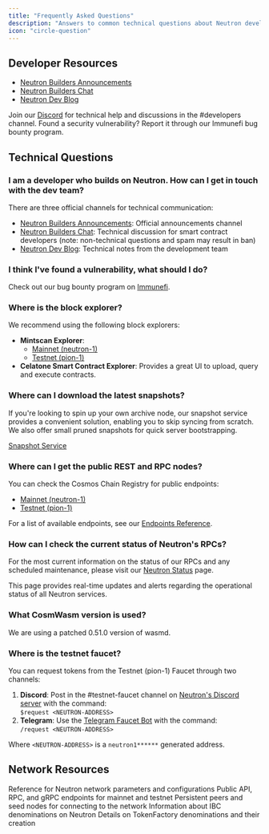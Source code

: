 ```yaml
---
title: "Frequently Asked Questions"
description: "Answers to common technical questions about Neutron development"
icon: "circle-question"
---
```


## Developer Resources

<CardGroup cols={3}>
  <Card title="Community Channels" icon="users" iconType="duotone">
    <ul className="mt-2 space-y-1">
      <li><a href="https://t.me/+Q6C_kb0xLaoxYzE1" target="_blank" className="text-primary hover:underline">Neutron Builders Announcements</a></li>
      <li><a href="https://t.me/+b9f8m8iybLdhYjE9" target="_blank" className="text-primary hover:underline">Neutron Builders Chat</a></li>
      <li><a href="https://t.me/+GK5KVutIvQhhNmNi" target="_blank" className="text-primary hover:underline">Neutron Dev Blog</a></li>
    </ul>
  </Card>
  
  <Card title="Technical Support" icon="headset" iconType="duotone">
    Join our <a href="https://discord.gg/neutron" target="_blank" className="text-primary hover:underline">Discord</a> for technical help and discussions in the #developers channel.
  </Card>
  
  <Card title="Bug Bounty" icon="bug" iconType="duotone" href="https://immunefi.com/bug-bounty/neutron" target="_blank">
    Found a security vulnerability? Report it through our Immunefi bug bounty program.
  </Card>
</CardGroup>

## Technical Questions

<div className="space-y-8 mt-8">
  <div>
    <h3 className="text-xl font-semibold mb-3">I am a developer who builds on Neutron. How can I get in touch with the dev team?</h3>
    <p>There are three official channels for technical communication:</p>
    <ul className="list-disc pl-6 mt-2">
      <li><a href="https://t.me/+Q6C_kb0xLaoxYzE1" target="_blank" className="text-primary hover:underline">Neutron Builders Announcements</a>: Official announcements channel</li>
      <li><a href="https://t.me/+b9f8m8iybLdhYjE9" target="_blank" className="text-primary hover:underline">Neutron Builders Chat</a>: Technical discussion for smart contract developers (note: non-technical questions and spam may result in ban)</li>
      <li><a href="https://t.me/+GK5KVutIvQhhNmNi" target="_blank" className="text-primary hover:underline">Neutron Dev Blog</a>: Technical notes from the development team</li>
    </ul>
  </div>

  <div>
    <h3 className="text-xl font-semibold mb-3">I think I've found a vulnerability, what should I do?</h3>
    <p>Check out our bug bounty program on <a href="https://immunefi.com/bug-bounty/neutron" target="_blank" className="text-primary hover:underline">Immunefi</a>.</p>
  </div>

  <div>
    <h3 className="text-xl font-semibold mb-3">Where is the block explorer?</h3>
    <p>We recommend using the following block explorers:</p>
    <ul className="list-disc pl-6 mt-2">
      <li><strong>Mintscan Explorer</strong>:
        <ul className="list-disc pl-6">
          <li><a href="https://mintscan.io/neutron" target="_blank" className="text-primary hover:underline">Mainnet (neutron-1)</a></li>
          <li><a href="https://mintscan.io/neutron-testnet" target="_blank" className="text-primary hover:underline">Testnet (pion-1)</a></li>
        </ul>
      </li>
      <li><strong>Celatone Smart Contract Explorer</strong>: Provides a great UI to upload, query and execute contracts.</li>
    </ul>
  </div>

  <div>
    <h3 className="text-xl font-semibold mb-3">Where can I download the latest snapshots?</h3>
    <p>If you're looking to spin up your own archive node, our snapshot service provides a convenient solution, enabling you to skip syncing from scratch. We also offer small pruned snapshots for quick server bootstrapping.</p>
    <p className="mt-2"><a href="https://cosmos-snapshots.neutron.org/" target="_blank" className="text-primary hover:underline">Snapshot Service</a></p>
  </div>

  <div>
    <h3 className="text-xl font-semibold mb-3">Where can I get the public REST and RPC nodes?</h3>
    <p>You can check the Cosmos Chain Registry for public endpoints:</p>
    <ul className="list-disc pl-6 mt-2">
      <li><a href="https://github.com/cosmos/chain-registry/tree/master/neutron" target="_blank" className="text-primary hover:underline">Mainnet (neutron-1)</a></li>
      <li><a href="https://github.com/cosmos/chain-registry/tree/master/testnets/neutrontestnet" target="_blank" className="text-primary hover:underline">Testnet (pion-1)</a></li>
    </ul>
    <p className="mt-2">For a list of available endpoints, see our <a href="/resources/endpoints" className="text-primary hover:underline">Endpoints Reference</a>.</p>
  </div>

  <div>
    <h3 className="text-xl font-semibold mb-3">How can I check the current status of Neutron's RPCs?</h3>
    <p>For the most current information on the status of our RPCs and any scheduled maintenance, please visit our <a href="https://status.neutron.org/" target="_blank" className="text-primary hover:underline">Neutron Status</a> page.</p>
    <p className="mt-2">This page provides real-time updates and alerts regarding the operational status of all Neutron services.</p>
  </div>

  <div>
    <h3 className="text-xl font-semibold mb-3">What CosmWasm version is used?</h3>
    <p>We are using a patched 0.51.0 version of wasmd.</p>
  </div>

  <div>
    <h3 className="text-xl font-semibold mb-3">Where is the testnet faucet?</h3>
    <p>You can request tokens from the Testnet (pion-1) Faucet through two channels:</p>
    <ol className="list-decimal pl-6 mt-2">
      <li><strong>Discord</strong>: Post in the #testnet-faucet channel on <a href="https://discord.gg/neutron" target="_blank" className="text-primary hover:underline">Neutron's Discord server</a> with the command:<br />
      <code className="bg-gray-100 dark:bg-gray-800 p-1 rounded">$request &lt;NEUTRON-ADDRESS&gt;</code></li>
      <li><strong>Telegram</strong>: Use the <a href="https://t.me/NeutronTestnetFaucet_bot" target="_blank" className="text-primary hover:underline">Telegram Faucet Bot</a> with the command:<br />
      <code className="bg-gray-100 dark:bg-gray-800 p-1 rounded">/request &lt;NEUTRON-ADDRESS&gt;</code></li>
    </ol>
    <p className="mt-2">Where <code>&lt;NEUTRON-ADDRESS&gt;</code> is a <code>neutron1******</code> generated address.</p>
  </div>
</div>

## Network Resources

<CardGroup cols={3}>
  <Card title="Chain Parameters" icon="sliders" iconType="duotone" href="/resources/chain-parameters">
    Reference for Neutron network parameters and configurations
  </Card>
  
  <Card title="Network Endpoints" icon="network-wired" iconType="duotone" href="/resources/endpoints">
    Public API, RPC, and gRPC endpoints for mainnet and testnet
  </Card>
  
  <Card title="Peer Nodes" icon="server" iconType="duotone" href="/resources/peers">
    Persistent peers and seed nodes for connecting to the network
  </Card>
</CardGroup>

<CardGroup cols={2}>
  <Card title="IBC Denoms" icon="coins" iconType="duotone" href="/resources/ibc-denoms">
    Information about IBC denominations on Neutron
  </Card>
  
  <Card title="TokenFactory Denoms" icon="money-bill" iconType="duotone" href="/resources/tokenfactory-denoms">
    Details on TokenFactory denominations and their creation
  </Card>
</CardGroup> 